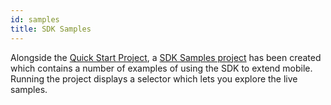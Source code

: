 ```yaml
---
id: samples
title: SDK Samples
---
```



Alongside the [Quick Start Project](https://github.com/geocortex/quick-start), a [SDK Samples project](https://github.com/geocortex/sdk-samples) has been created which contains a number of examples of using the SDK to extend mobile. Running the project displays a selector which lets you explore the live samples.

<UseCaseContainer>
    <UseCaseCard
        title="Quick Start"
        description="Check out the Mobile SDK Quick Start Project."
        link="https://github.com/geocortex/quick-start"
    />
    <UseCaseCard
        title="SDK Samples"
        description="Check out the Mobile SDK Samples Project."
        link="https://github.com/geocortex/sdk-samples"
    />
</UseCaseContainer>
